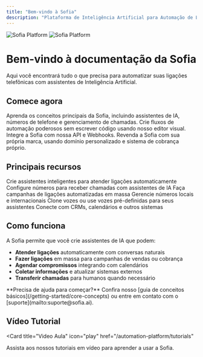 ```yaml
---
title: "Bem-vindo à Sofia"
description: "Plataforma de Inteligência Artificial para Automação de Ligações Telefônicas"
---
```


<img
  className="block dark:hidden"
  src="/images/hero-light.png"
  alt="Sofia Platform"
/>
<img
  className="hidden dark:block"
  src="/images/hero-dark.png"
  alt="Sofia Platform"
/>

# Bem-vindo à documentação da Sofia

Aqui você encontrará tudo o que precisa para automatizar suas ligações telefônicas com assistentes de Inteligência Artificial.

## Comece agora

<CardGroup cols={2}>
  <Card
    title="Guia da Plataforma"
    icon="book-open"
    href="/introduction/what-is-sofia"
  >
    Aprenda os conceitos principais da Sofia, incluindo assistentes de IA, números de telefone e gerenciamento de chamadas.
  </Card>
  <Card
    title="Automação No-Code"
    icon="wand-magic-sparkles"
    href="/automation-platform/introduction"
  >
    Crie fluxos de automação poderosos sem escrever código usando nosso editor visual.
  </Card>
  <Card
    title="API"
    icon="code"
    href="/api-reference/introduction"
  >
    Integre a Sofia com nossa API e Webhooks.
  </Card>
  <Card
    title="White Label"
    icon="palette"
    href="/white-label/overview"
  >
    Revenda a Sofia com sua própria marca, usando domínio personalizado e sistema de cobrança próprio.
  </Card>
</CardGroup>

## Principais recursos

<CardGroup cols={3}>
  <Card
    title="Assistentes de IA"
    icon="robot"
    href="/ai-assistants/what-is-ai-assistant"
  >
    Crie assistentes inteligentes para atender ligações automaticamente
  </Card>
  <Card
    title="Ligações Receptivas"
    icon="phone-arrow-down-left"
    href="/inbound-calls/overview"
  >
    Configure números para receber chamadas com assistentes de IA
  </Card>
  <Card
    title="Ligações Ativas"
    icon="phone-arrow-up-right"
    href="/outbound-calls/overview"
  >
    Faça campanhas de ligações automatizadas em massa
  </Card>
  <Card
    title="Números de Telefone"
    icon="phone"
    href="/phone-numbers/types"
  >
    Gerencie números locais e internacionais
  </Card>
  <Card
    title="Clonagem de Voz"
    icon="microphone"
    href="/ai-assistants/voice-selection"
  >
    Clone vozes ou use vozes pré-definidas para seus assistentes
  </Card>
  <Card
    title="Integrações"
    icon="plug"
    href="/automation/overview"
  >
    Conecte com CRMs, calendários e outros sistemas
  </Card>
</CardGroup>

## Como funciona

A Sofia permite que você crie assistentes de IA que podem:

- **Atender ligações** automaticamente com conversas naturais
- **Fazer ligações** em massa para campanhas de vendas ou cobrança
- **Agendar compromissos** integrando com calendários
- **Coletar informações** e atualizar sistemas externos
- **Transferir chamadas** para humanos quando necessário

<Note>
  **Precisa de ajuda para começar?** Confira nosso [guia de conceitos básicos](/getting-started/core-concepts) ou entre em contato com o [suporte](mailto:suporte@sofia.ai).
</Note>

## Vídeo Tutorial

<Card
  title="Video Aula"
  icon="play"
  href="/automation-platform/tutorials"
>
  Assista aos nossos tutoriais em vídeo para aprender a usar a Sofia.
</Card>
